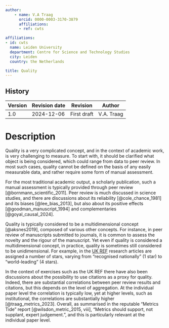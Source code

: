 ```yaml
---
author:
    - name: V.A Traag
      orcid: 0000-0003-3170-3879
      affiliations:
      - ref: cwts

affiliations:
- id: cwts
  name: Leiden University
  department: Centre for Science and Technology Studies
  city: Leiden
  country: the Netherlands

title: Quality
---
```



::: {.callout collapse="true"}


# History

| Version | Revision date | Revision    | Author     |
|---------|---------------|-------------|------------|
| 1.0     | 2024-12-06    | First draft | V.A. Traag |

:::

# Description

Quality is a very complicated concept, and in the context of academic work, is very challenging to measure. To start with, it should be clarified what object is being considered, which could range from data to peer review. In most such cases, quality cannot be defined on the basis of any easily measurable data, and rather require some form of manual assessment.

For the most traditional academic output, a scholarly publication, such a manual assessment is typically provided through peer review [@bornmann_scientific_2011]. Peer review is much discussed in science studies, and there are discussions about its reliability [@cole_chance_1981] and its biases [@lee_bias_2013], but also about its positive effects [@goodman_manuscript_1994] and complementaries [@goyal_causal_2024].

Quality is typically considered to be a multidimensional concept [@aksnes2019], composed of various other concepts. For instance, in peer review of manuscripts submitted to journals, it is common to assess the novelty and the rigour of the manuscript. Yet even if quality is considered a multidimensional concept, in practice, quality is sometimes still considered to be unidimensional. For example, in the [UK REF](https://www.ref.ac.uk/) research articles are assigned a number of stars, varying from "recognised nationally" (1 star) to "world-leading" (4 stars).

In the context of exercises such as the UK REF there have also been discussions about the possibility to use citations as a proxy for quality. Indeed, there are substantial correlations between peer review results and citations, but this depends on the level of aggregation. At the individual paper level the correlation is typically low, yet at higher levels, such as institutional, the correlations are substantially higher [@traag_metrics_2023]. Overall, as summarised in the reputable "Metrics Tide" report [@wilsdon_metric_2015, viii], "Metrics should support, not supplant, expert judgement.", and this is particularly relevant at the individual paper level.

